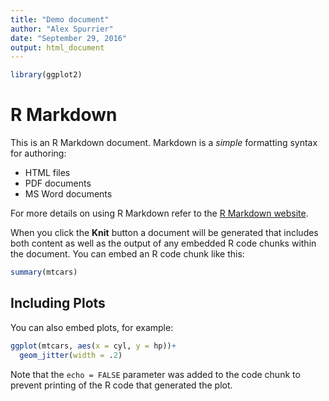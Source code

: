 ```yaml
---
title: "Demo document"
author: "Alex Spurrier"
date: "September 29, 2016"
output: html_document
---
```


```r
library(ggplot2)
```

# R Markdown

This is an R Markdown document. Markdown is a *simple* formatting syntax for authoring:

- HTML files
- PDF documents
- MS Word documents

For more details on using R Markdown refer to the [R Markdown website](http://rmarkdown.rstudio.com).

When you click the **Knit** button a document will be generated that includes both content as well as the output of any embedded R code chunks within the document. You can embed an R code chunk like this:

```r
summary(mtcars)
```

## Including Plots

You can also embed plots, for example:

```r
ggplot(mtcars, aes(x = cyl, y = hp))+
  geom_jitter(width = .2)
```

Note that the `echo = FALSE` parameter was added to the code chunk to prevent printing of the R code that generated the plot.
